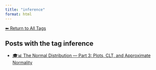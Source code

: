 ```yaml
---
title: "inference"
format: html
---
```


[⬅ Return to All Tags](../tags.qmd)

## Posts with the tag **inference**

- [🎓📊 The Normal Distribution — Part 3: Plots, CLT, and Approximate Normality](/posts/courses/statistics/normal_distribution/part-3/normal-distribution-part3.html)
